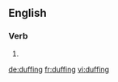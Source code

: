 ==English==

===Verb===
{{head|en|present participle}}

# {{present participle of|duff|lang=en}}

[[de:duffing]]
[[fr:duffing]]
[[vi:duffing]]